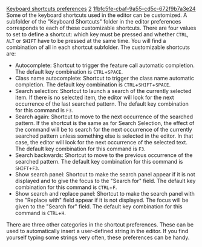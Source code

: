 [[Property:title|Keyboard shortcuts preferences]]
[[Property:weight|2]]
[[Property:uuid|1fbfc5fe-cbaf-9a55-cd5c-672f9b7a3e24]]
Some of the keyboard shortcuts used in the editor can be customized. A subfolder of the "Keyboard Shortcuts" folder in the editor preferences corresponds to each of these customizable shortcuts. There are four values to set to define a shortcut: which key must be pressed and whether <code>CTRL</code>, <code>ALT</code> or <code>SHIFT</code> have to be pressed at the same time. You will find a combination of all in each shortcut subfolder. The customizable shortcuts are:
* Autocomplete: Shortcut to trigger the feature call automatic completion. The default key combination is <code>CTRL</code>+<code>SPACE</code>.
* Class name autocomplete: Shortcut to trigger the class name automatic completion. The default key combination is <code>CTRL</code>+<code>SHIFT</code>+<code>SPACE</code>.
* Search selection: Shortcut to launch a search of the currently selected item. If there is no selected item, the editor will look for the next occurrence of the last searched pattern. The default key combination for this command is <code>F3</code>.
* Search again: Shortcut to move to the next occurrence of the searched pattern. If the shortcut is the same as for Search Selection, the effect of the command will be to search for the next occurrence of the currently searched pattern unless something else is selected in the editor. In that case, the editor will look for the next occurrence of the selected text. The default key combination for this command is <code>F3</code>.
* Search backwards: Shortcut to move to the previous occurrence of the searched pattern. The default key combination for this command is <code>SHIFT</code>+<code>F3</code>.
* Show search panel: Shortcut to make the search panel appear if it is not displayed and to give the focus to the "Search for" field. The default key combination for this command is <code>CTRL</code>+<code>F</code>.
* Show search and replace panel: Shortcut to make the search panel with the "Replace with" field appear if it is not displayed. The focus will be given to the "Search for" field. The default key combination for this command is <code>CTRL</code>+<code>H</code>.


{{note|You should avoid using key combinations made of only <code>ALT</code> and another key as they are reserved for menu shortcuts. }}


{{Tip|You may use combinations made of only one key to create very fast shortcuts, for example with the function keys. To know what string corresponds to a given key, you can look up in the EV_KEY_CONSTANTS of EiffelVision2.The `key_strings` table links keys with a string representation. }}


There are three other categories in the shortcut preferences. These can be used to automatically insert a user-defined string in the editor. If you find yourself typing some strings very often, these preferences can be handy.




